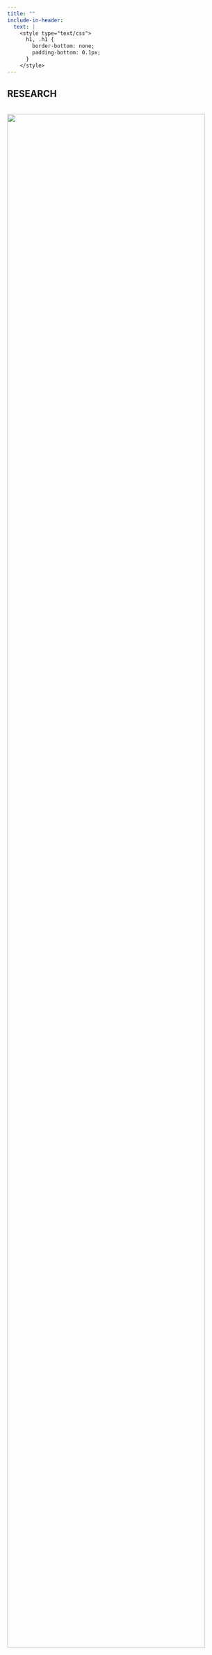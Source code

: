 ```yaml
---
title: ""
include-in-header:
  text: |
    <style type="text/css">
      h1, .h1 {
        border-bottom: none;
        padding-bottom: 0.1px;
      }
    </style>
---
```


:::::: {.column-page}
::::: {.grid}
:::: {.g-col-12 .g-col-sm-12}
::: {.text-center}

# RESEARCH

:::
::::


:::: {.g-col-12 .g-col-sm-6}
<br> ![](talking.jpeg){width="95%"} <br> <h7 style="font-size:9px">Photo by Melissa Blackall</h7>
::::

:::: {.g-col-12 .g-col-sm-6}
### Journal Articles

*Relational Violence, Injustice, and the Foster System* (2024). Under Review. Draft available on request.

[*Redistricting Reforms Reduce Gerrymandering by Constraining Partisan Actors*](https://arxiv.org/abs/2407.11336) (2024). <br> With Cory McCartan, Christopher T. Kenny, Tyler Simko, Michael Y Zhao, and Kosuke Imai. <br>

### Works in Progress

*From Republican to Bipartisan Gerrymandering: Comparing Partisan Bias in Congressional Redistricting Cycles from 2010 to 2020* (2024). 

*How Should Universities Ethically Engage with the Direct Descendants of those Enslaved by their Faculty, Leaders, and Staff?* (2024). With Christopher Hopson and Danielle Allen.

*Parenting in Poverty: Injustice and Contemporary Definitions of Child Neglect.*

*Racial Ideology, Welfare, and the Value of Black Intimate Bonds.*

::::

::::: 

::::::
